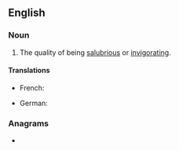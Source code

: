 ==English==

{{PIE root|en|solh₂}}

===Noun===
{{en-noun|~|salubrities}}

# The quality of being [[salubrious]] or [[invigorating]].

====Translations====
{{trans-top|The quality of being salubrious}}
* French: {{t+|fr|salubrité|f}}
{{trans-mid}}
* German: {{t|de|Heilsamkeit|f}}
{{trans-bottom}}

===Anagrams===
* {{anagrams|en|a=abilrstuy|rubytails}}